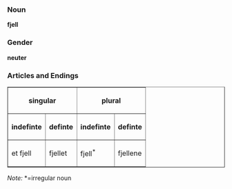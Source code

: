 === Noun ===

'''fjell'''

=== Gender ===

'''neuter'''

=== Articles and Endings ===

<table border="1">
<tr>
<th colspan="2">singular</th>
<th colspan="2">plural</th>
</tr>
<tr> 
<th>indefinte</th>
<th>definte</th>
<th>indefinte</th>
<th>definte</th>
</tr>
<tr> 
<td>et fjell</td>
<td>fjellet</td>
<td>fjell<sup>*</sup></td>
<td>fjellene</td>
</tr>
</table>
''Note:'' *=irregular noun